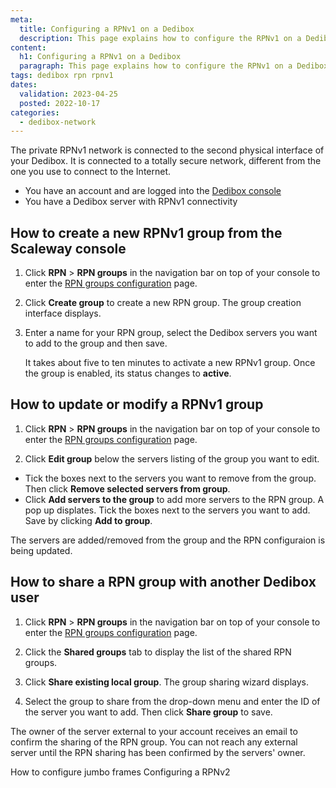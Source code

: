 ```yaml
---
meta:
  title: Configuring a RPNv1 on a Dedibox
  description: This page explains how to configure the RPNv1 on a Dedibox
content:
  h1: Configuring a RPNv1 on a Dedibox
  paragraph: This page explains how to configure the RPNv1 on a Dedibox
tags: dedibox rpn rpnv1
dates:
  validation: 2023-04-25
  posted: 2022-10-17
categories:
  - dedibox-network
---
```


The private RPNv1 network is connected to the second physical interface of your Dedibox. It is connected to a totally secure network, different from the one you use to connect to the Internet.

<Message type="requirement">

  - You have an account and are logged into the [Dedibox console](https://console.online.net)
  - You have a Dedibox server with RPNv1 connectivity

</Message>

## How to create a new RPNv1 group from the Scaleway console

1. Click **RPN** > **RPN groups** in the navigation bar on top of your console to enter the [RPN groups configuration](http://console.online.net/en/server/rpn) page.

2. Click **Create group** to create a new RPN group. The group creation interface displays.

3. Enter a name for your RPN group, select the Dedibox servers you want to add to the group and then save.

    <Message type="tip">

    It takes about five to ten minutes to activate a new RPNv1 group. Once the group is enabled, its status changes to **active**.

    </Message>

## How to update or modify a RPNv1 group

1. Click **RPN** > **RPN groups** in the navigation bar on top of your console to enter the [RPN groups configuration](http://console.online.net/en/server/rpn) page.

2. Click **Edit group** below the servers listing of the group you want to edit.

  * Tick the boxes next to the servers you want to remove from the group. Then click **Remove selected servers from group**.
  * Click **Add servers to the group** to add more servers to the RPN group. A pop up displates. Tick the boxes next to the servers you want to add. Save by clicking **Add to group**.

The servers are added/removed from the group and the RPN configuraion is being updated.

## How to share a RPN group with another Dedibox user

1. Click **RPN** > **RPN groups** in the navigation bar on top of your console to enter the [RPN groups configuration](http://console.online.net/en/server/rpn) page.

2. Click the **Shared groups** tab to display the list of the shared RPN groups.

3. Click **Share existing local group**. The group sharing wizard displays.

4. Select the group to share from the drop-down menu and enter the ID of the server you want to add. Then click **Share group** to save.

<Message type="note">

  The owner of the server external to your account receives an email to confirm the sharing of the RPN group. You can not reach any external server until the RPN sharing has been confirmed by the servers' owner.

</Message>


<Navigation title="See Also">
  <PreviousButton to="/bare-metal/network/reference-content/configure-jumboframes/">How to configure jumbo frames</PreviousButton>
  <NextButton to="/bare-metal/network/reference-content/configure-rpnv2/">Configuring a RPNv2</NextButton>
</Navigation>
